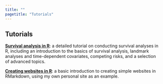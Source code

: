 ```yaml
---
title: ""
pagetitle: "Tutorials"
---
```


<link rel="stylesheet" href="styles.css" type="text/css">
<link rel="stylesheet" href="academicicons/css/academicons.min.css"/>

## Tutorials

[**Survival analysis in R**](survival_analysis_in_r_tutorial.html): a detailed tutorial on conducting survival analyses in R, including an introduction to the basics of survival analysis, landmark analyses and time-dependent covariates, competing risks, and a selection of advanced topics.

[**Creating websites in R**](rmarkdown_websites_tutorial.html): a basic introduction to creating simple websites in RMarkdown, using my own personal site as an example.
